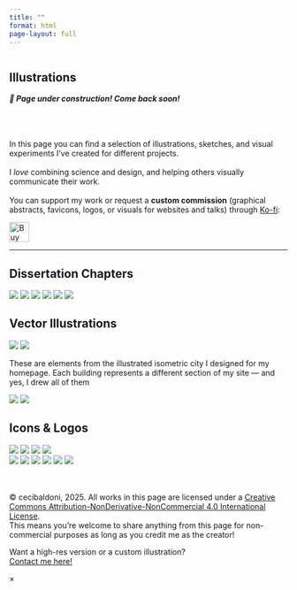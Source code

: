 ```yaml
---
title: ""
format: html
page-layout: full
---
```


::: {.page-icon}
<img src="img/icons/illustrations.svg" alt="" aria-hidden="true">
:::

## Illustrations

***📢  Page under construction! Come back soon! ***
<br><br><br><br>

In this page you can find a selection of illustrations, sketches, and visual experiments I've created for different projects.
<br><br>
I *love* combining science and design, and helping others visually communicate their work. 
<br><br>
You can support my work or request a **custom commission** (graphical abstracts, favicons, logos, or visuals for websites and talks) through [Ko-fi](https://ko-fi.com/cecibaldoni):

```{=html}
<a href='https://ko-fi.com/cecibaldoni' target='_blank'>
  <img height='36' style='border:0px;height:36px;' src='https://storage.ko-fi.com/cdn/kofi5.png?v=3' border='0' alt='Buy Me a Coffee at ko-fi.com' />
</a>
```
---

## Dissertation Chapters

```{=html}
<div class="modular-gallery">
  <img src="img/illustrations/chap1.png" class="tile small">
  <img src="img/illustrations/chap2.png" class="tile small">
  <img src="img/illustrations/chap3.png" class="tile small">
  <img src="img/illustrations/front-page.png" class="tile big">
  <img src="img/illustrations/chap4.png" class="tile small">
  <img src="img/illustrations/generaldisc.png" class="tile small">
</div>
```

## Vector Illustrations
```{=html}
<div class="modular-gallery">
  <img src="img/illustrations/animals.png" class="tile small">
  <img src="img/illustrations/hering-shrews.png" class="tile big">
</div>
```

These are elements from the illustrated isometric city I designed for my homepage.
Each building represents a different section of my site — and yes, I drew all of them

```{=html}
<div class="modular-gallery">
  <img src="img/illustrations/city-details.png" class="tile big">
  <img src="img/illustrations/buildings-details.png" class="tile big">
</div>
```


## Icons & Logos
```{=html}
<div class="micro-gallery">
  <img src="img/illustrations/cognition.png" class="tile micro">
  <img src="img/illustrations/brain.png" class="tile micro">
  <img src="img/illustrations/microstructure.png" class="tile micro">
  <img src="img/illustrations/cage.png" class="tile micro">
</div>

<div class="micro-gallery">
  <img src="img/illustrations/join1.svg" class="tile micro">
  <img src="img/illustrations/join2.svg" class="tile micro">
  <img src="img/illustrations/join3.svg" class="tile micro">
  <img src="img/illustrations/join4.svg" class="tile micro">
  <img src="img/illustrations/join5.svg" class="tile micro">
  <img src="img/illustrations/join6.svg" class="tile micro">
</div>
```



<br><br>
© cecibaldoni, 2025. All works in this page are licensed under a [Creative Commons Attribution-NonDerivative-NonCommercial 4.0 International License](https://creativecommons.org/licenses/by-nc-nd/4.0). <br> This means you’re welcome to share anything from this page for non-commercial purposes as long as you credit me as the creator!

<div id="img-popup" class="img-popup hidden">
  <p>
    Want a high-res version or a custom illustration?<br>
    <a href="contact.qmd">Contact me here️!</a>
  </p>
  <span class="close-popup">×</span>
</div>

<script>
  const popup = document.getElementById("img-popup");
  const closeBtn = document.querySelector(".close-popup");

  document.addEventListener("contextmenu", function(e) {
    if (e.target.tagName === "IMG") {
      e.preventDefault();
      popup.classList.remove("hidden");
    }
  });

  closeBtn.addEventListener("click", function() {
    popup.classList.add("hidden");
  });

  document.addEventListener("click", function(e) {
    if (!popup.contains(e.target)) {
      popup.classList.add("hidden");
    }
  });
</script>
